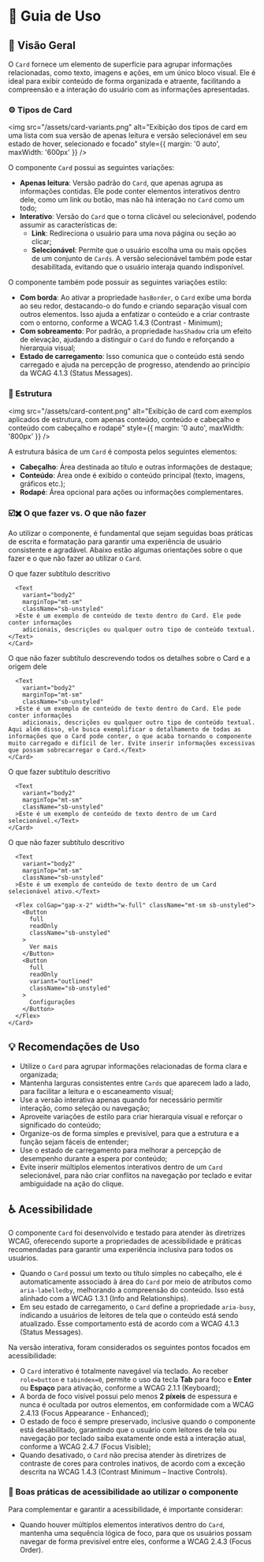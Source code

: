 
<Meta title="Componentes/Card/Guia de Uso" />

# 🧭  Guia de Uso

## 📘 Visão Geral

O `Card` fornece um elemento de superfície para agrupar informações relacionadas, como texto, imagens e ações, em um único bloco visual. Ele é ideal para exibir conteúdo de forma organizada e atraente, facilitando a compreensão e a interação do usuário com as informações apresentadas.

### ⚙️ Tipos de Card

<img src="/assets/card-variants.png" alt="Exibição dos tipos de card em uma lista com sua versão de apenas leitura e versão selecionável em seu estado de hover, selecionado e focado" style={{ margin: '0 auto', maxWidth: '600px' }} />

O componente `Card` possui as seguintes variações:

- **Apenas leitura**: Versão padrão do `Card`, que apenas agrupa as informações contidas. Ele pode conter elementos interativos dentro dele, como um link ou botão, mas não há interação no `Card` como um todo;
- **Interativo**: Versão do `Card` que o torna clicável ou selecionável, podendo assumir as características de:
  - **Link**: Redireciona o usuário para uma nova página ou seção ao clicar;
  - **Selecionável**: Permite que o usuário escolha uma ou mais opções de um conjunto de `Cards`. A versão selecionável também pode estar desabilitada, evitando que o usuário interaja quando indisponível.

O componente também pode possuir as seguintes variações estilo:

- **Com borda**: Ao ativar a propriedade `hasBorder`, o `Card` exibe uma borda ao seu redor, destacando-o do fundo e criando separação visual com outros elementos. Isso ajuda a enfatizar o conteúdo e a criar contraste com o entorno, conforme a <Link className="sb-unstyled text-sm" href="https://www.w3.org/WAI/WCAG22/Understanding/contrast-minimum.html" target="_blank">WCAG 1.4.3 (Contrast - Minimum)</Link>;
- **Com sobreamento**: Por padrão, a propriedade `hasShadow` cria um efeito de elevação, ajudando a distinguir o `Card` do fundo e reforçando a hierarquia visual;
- **Estado de carregamento**: Isso comunica que o conteúdo está sendo carregado e ajuda na percepção de progresso, atendendo ao princípio da <Link className="sb-unstyled text-sm" href="https://www.w3.org/WAI/WCAG21/Understanding/status-messages.html" target="_blank">WCAG 4.1.3 (Status Messages)</Link>.

### 🧱 Estrutura

<img src="/assets/card-content.png" alt="Exibição de card com exemplos aplicados de estrutura, com apenas conteúdo, conteúdo e cabeçalho e conteúdo com cabeçalho e rodapé" style={{ margin: '0 auto', maxWidth: '800px' }} />

A estrutura básica de um `Card` é composta pelos seguintes elementos:

- **Cabeçalho**: Área destinada ao título e outras informações de destaque;
- **Conteúdo**: Área onde é exibido o conteúdo principal (texto, imagens, gráficos etc.);
- **Rodapé**: Área opcional para ações ou informações complementares.

### ☑️✖️ O que fazer vs. O que não fazer

Ao utilizar o componente, é fundamental que sejam seguidas boas práticas de escrita e formatação para garantir uma experiência de usuário consistente e agradável. Abaixo estão algumas orientações sobre o que fazer e o que não fazer ao utilizar o `Card`.

<Title component="h4" className="!text-h6">Seja claro e objetivo ao inserir conteúdo nos Cards e evite o uso excessivo de informações que possam sobrecarregar o componente. Considere que eles são apenas uma amostra do conteúdo principal ao qual estão relacionados.</Title>

<Grid cols="grid-cols-1 md:grid-cols-2" colGap="gap-x-sm" rowGap="gap-y-sm" className="!mb-2xl !mt-lg">
  <Flex direction="flex-col" rowGap="gap-x-sm" colGap="gap-y-sm" radius="rounded-lg" paddingX="px-sm" paddingY="py-sm" className="border border-default-border">
    <Chip variant="outlined" color="success"><Icon type="check_circle" color="inherit" fontSize="text-lg" className="sb-unstyled" /> O que fazer</Chip>
    <Card className="max-w-92">
      <Title
        variant="h5"
        component="h1"
        color="text-typography-primary"
        className="sb-unstyled"
      >Título do Card</Title>
      <Text
        variant="body2"
        color="text-typography-secondary"
        className="sb-unstyled"
      >subtítulo descritivo</Text>

      <Text
        variant="body2"
        marginTop="mt-sm"
        className="sb-unstyled"
      >Este é um exemplo de conteúdo de texto dentro do Card. Ele pode conter informações
        adicionais, descrições ou qualquer outro tipo de conteúdo textual.</Text>
    </Card>
  </Flex>
  <Flex direction="flex-col" rowGap="gap-x-sm" colGap="gap-y-sm" radius="rounded-lg" paddingX="px-sm" paddingY="py-sm" className="border border-default-border">
    <Chip variant="outlined" color="error"><Icon type="cancel" color="inherit" fontSize="text-lg" className="sb-unstyled" /> O que não fazer</Chip>
    <Card className="max-w-92">
      <Title
        variant="h5"
        component="h1"
        color="text-typography-primary"
        className="sb-unstyled"
      >Título do Card</Title>
      <Text
        variant="body2"
        color="text-typography-secondary"
        className="sb-unstyled"
      >subtítulo descrevendo todos os detalhes sobre o Card e a origem dele</Text>

      <Text
        variant="body2"
        marginTop="mt-sm"
        className="sb-unstyled"
      >Este é um exemplo de conteúdo de texto dentro do Card. Ele pode conter informações
        adicionais, descrições ou qualquer outro tipo de conteúdo textual. Aqui além disso, ele busca exemplificar o detalhamento de todas as informações que o Card pode conter, o que acaba tornando o componente muito carregado e difícil de ler. Evite inserir informações excessivas que possam sobrecarregar o Card.</Text>
    </Card>
  </Flex>
</Grid>

<Title component="h4" className="!text-h6">Evite inserir ações em conjunto com a variação selecionável do Card. Além de sobrecarregar o componente, múltiplas ações sobrepostas podem dificultar a interação do usuário.</Title>

<Grid cols="grid-cols-1 md:grid-cols-2" colGap="gap-x-sm" rowGap="gap-y-sm" className="!mb-2xl !mt-lg">
  <Flex direction="flex-col" rowGap="gap-x-sm" colGap="gap-y-sm" radius="rounded-lg" paddingX="px-sm" paddingY="py-sm" className="border border-default-border">
    <Chip variant="outlined" color="success"><Icon type="check_circle" color="inherit" fontSize="text-lg" className="sb-unstyled" /> O que fazer</Chip>
    <Card className="max-w-86" active>
      <Title
        variant="h5"
        component="h1"
        color="text-typography-primary"
        className="sb-unstyled"
      >Título do Card</Title>
      <Text
        variant="body2"
        color="text-typography-secondary"
        className="sb-unstyled"
      >subtítulo descritivo</Text>

      <Text
        variant="body2"
        marginTop="mt-sm"
        className="sb-unstyled"
      >Este é um exemplo de conteúdo de texto dentro de um Card selecionável.</Text>
    </Card>
  </Flex>
  <Flex direction="flex-col" rowGap="gap-x-sm" colGap="gap-y-sm" radius="rounded-lg" paddingX="px-sm" paddingY="py-sm" className="border border-default-border">
    <Chip variant="outlined" color="error"><Icon type="cancel" color="inherit" fontSize="text-lg" className="sb-unstyled" /> O que não fazer</Chip>
    <Card className="max-w-92" active>
      <Title
        variant="h5"
        component="h1"
        color="text-typography-primary"
        className="sb-unstyled"
      >Título do Card</Title>
       <Text
        variant="body2"
        color="text-typography-secondary"
        className="sb-unstyled"
      >subtítulo descritivo</Text>

      <Text
        variant="body2"
        marginTop="mt-sm"
        className="sb-unstyled"
      >Este é um exemplo de conteúdo de texto dentro de um Card selecionável ativo.</Text>

      <Flex colGap="gap-x-2" width="w-full" className="mt-sm sb-unstyled">
        <Button
          full
          readOnly
          className="sb-unstyled"
        >
          Ver mais
        </Button>
        <Button
          full
          readOnly
          variant="outlined"
          className="sb-unstyled"
        >
          Configurações
        </Button>
      </Flex>
    </Card>
  </Flex>
</Grid>

## 💡 Recomendações de Uso

- Utilize o `Card` para agrupar informações relacionadas de forma clara e organizada;
- Mantenha larguras consistentes entre `Cards` que aparecem lado a lado, para facilitar a leitura e o escaneamento visual;
- Use a versão interativa apenas quando for necessário permitir interação, como seleção ou navegação;
- Aproveite variações de estilo para criar hierarquia visual e reforçar o significado do conteúdo;
- Organize-os de forma simples e previsível, para que a estrutura e a função sejam fáceis de entender;
- Use o estado de carregamento para melhorar a percepção de desempenho durante a espera por conteúdo;
- Evite inserir múltiplos elementos interativos dentro de um `Card` selecionável, para não criar conflitos na navegação por teclado e evitar ambiguidade na ação do clique.

## ♿ Acessibilidade

O componente `Card` foi desenvolvido e testado para atender às diretrizes WCAG, oferecendo suporte a propriedades de acessibilidade e práticas recomendadas para garantir uma experiência inclusiva para todos os usuários.

- Quando o `Card` possui um texto ou título simples no cabeçalho, ele é automaticamente associado à área do `Card` por meio de atributos como `aria-labelledby`, melhorando a compreensão do conteúdo. Isso está alinhado com a <Link className="sb-unstyled text-sm" href="https://www.w3.org/WAI/WCAG21/Understanding/info-and-relationships.html" target="_blank">WCAG 1.3.1 (Info and Relationships)</Link>.
- Em seu estado de carregamento, o `Card` define a propriedade `aria-busy`, indicando a usuários de leitores de tela que o conteúdo está sendo atualizado. Esse comportamento está de acordo com a <Link className="sb-unstyled text-sm" href="https://www.w3.org/WAI/WCAG21/Understanding/status-messages.html" target="_blank">WCAG 4.1.3 (Status Messages)</Link>.

Na versão interativa, foram considerados os seguintes pontos focados em acessibilidade:

- O `Card` interativo é totalmente navegável via teclado. Ao receber `role=button` e `tabindex=0`, permite o uso da tecla **Tab** para foco e **Enter** ou **Espaço** para ativação, conforme a <Link className="sb-unstyled text-sm" href="https://www.w3.org/WAI/WCAG21/Understanding/keyboard.html" target="_blank">WCAG 2.1.1 (Keyboard)</Link>;
- A borda de foco visível possui pelo menos **2 píxeis** de espessura e nunca é ocultada por outros elementos, em conformidade com a <Link className="sb-unstyled text-sm" href="https://www.w3.org/WAI/WCAG22/Understanding/focus-appearance-enhanced" target="_blank">WCAG 2.4.13 (Focus Appearance - Enhanced)</Link>;
- O estado de foco é sempre preservado, inclusive quando o componente está desabilitado, garantindo que o usuário com leitores de tela ou navegação por teclado saiba exatamente onde está a interação atual, conforme a <Link className="sb-unstyled text-sm" href="https://www.w3.org/WAI/WCAG21/Understanding/focus-visible" target="_blank">WCAG 2.4.7 (Focus Visible)</Link>;
- Quando desativado, o `Card` não precisa atender às diretrizes de contraste de cores para controles inativos, de acordo com a exceção descrita na <Link className="sb-unstyled text-sm" href="https://www.w3.org/WAI/WCAG21/Understanding/contrast-minimum.html#inactive-controls" target="_blank">WCAG 1.4.3 (Contrast Minimum – Inactive Controls)</Link>.

### 📌 Boas práticas de acessibilidade ao utilizar o componente

Para complementar e garantir a acessibilidade, é importante considerar:

- Quando houver múltiplos elementos interativos dentro do `Card`, mantenha uma sequência lógica de foco, para que os usuários possam navegar de forma previsível entre eles, conforme a <Link className="sb-unstyled text-sm" href="https://www.w3.org/WAI/WCAG21/Understanding/focus-order" target="_blank">WCAG 2.4.3 (Focus Order)</Link>.